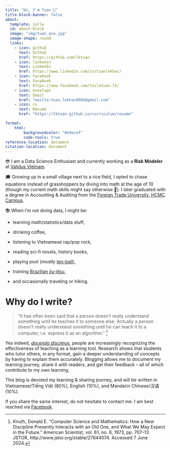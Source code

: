 ---
title: "Hi, I'm Tuan 🤙"
title-block-banner: false
about:
  template: jolla
  id: about-block
  image: "img/tuan_ava.jpg"
  image-shape: round
  links:
    - icon: github
      text: Github
      href: https://github.com/lktuan
    - icon: linkedin
      text: LinkedIn
      href: https://www.linkedin.com/in/tuanlekhac/
    - icon: facebook
      text: Facebook
      href: https://www.facebook.com/toilatuan.lk/
    - icon: envelope
      text: Email
      href: "mailto:tuan.lekhac0905@gmail.com"   
    - icon: cv
      text: Résumé
      href: "https://lktuan.github.io/curriculum/resume"   

format:
    html:
        backgroundcolor: "#e9ecef"
        code-tools: true
reference-location: document
citation-location: document
---

::: {#about-block}
😎 I am a Data Science Enthusiast and currently working as a **Risk Modeler** at [Validus Vietnam](https://validus.vn/).

🎓 Growing up in a small village next to a rice field, I opted to chase equations instead of grasshoppers by diving into math at the age of 10 (though my current math skills might say otherwise 👀). I later graduated with a degree in Accounting & Auditing from the [Foreign Trade University, HCMC Campus](https://www.ftu.edu.vn/).

📚 When I'm not doing data, I might be:

-   learning math/statistics/data stuff,

-   drinking coffee,

-   listening to Vietnamese rap/pop rock,

-   reading sci-fi novels, history books,

-   playing pool (mostly [ten-ball](https://en.wikipedia.org/wiki/Ten-ball)),

-   training [Brazilian jiu-jitsu](https://en.wikipedia.org/wiki/Brazilian_jiu-jitsu),

-   and occasionally traveling or hiking.

# Why do I write?

> "It has often been said that a person doesn't really understand something until he teaches it to someone else. Actually a person doesn't really understand something until he can teach it to a computer, i.e. express it as an algorithm." [^1]

[^1]: Knuth, Donald E. “Computer Science and Mathematics: How a New Discipline Presently Interacts with an Old One, and What We May Expect in the Future.” American Scientist, vol. 61, no. 6, 1973, pp. 707–13. JSTOR, http://www.jstor.org/stable/27844074. Accessed 7 June 2024.

Yes indeed, *[docendo discimus](https://en.wikipedia.org/wiki/Docendo_discimus)*, people are increasingly recognizing the effectiveness of teaching as a learning tool.  Research shows that students who tutor others, in any format, gain a deeper understanding of concepts by having to explain them accurately.  Blogging allows me to document my learning journey, share it with readers, and get their feedback – all of which contribute to my own learning.

This blog is devoted my learning & sharing journey, and will be written in Vietnamese/Tiếng Việt (80%), English (10%), and Mandarin Chinese/汉语 (10%).

If you share the same interest, do not hesitate to contact me. I am best reached via [Facebook](https://www.facebook.com/toilatuan.lk).
:::